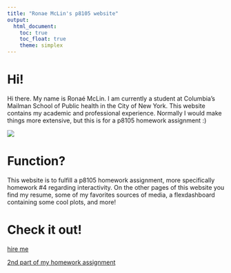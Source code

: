 ```yaml
---
title: "Ronae McLin's p8105 website"
output: 
  html_document:
    toc: true
    toc_float: true
    theme: simplex
---
```



# Hi! 
Hi there. My name is Ronaé McLin. I am currently a student at Columbia's Mailman School of Public health in the City of New York. This website contains my academic and professional experience.  Normally I would make things more extensive, but this is for a p8105 homework assignment :)

![](https://media.giphy.com/media/zHOzMlel57IEE/giphy.gif)

# Function?

This website is to fulfill a p8105 homework assignment, more specifically homework #4 regarding interactivity. On the other pages of this website you find my resume, some of my favorites sources of media, a flexdashboard containing some cool plots, and more!


# Check it out!

[hire me](resume.html)



[2nd part of my homework assignment](dashboard.html)




















